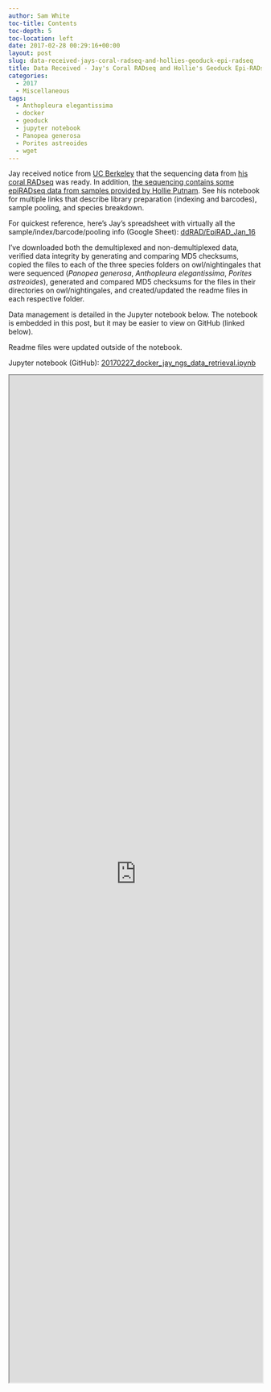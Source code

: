 ```yaml
---
author: Sam White
toc-title: Contents
toc-depth: 5
toc-location: left
date: 2017-02-28 00:29:16+00:00
layout: post
slug: data-received-jays-coral-radseq-and-hollies-geoduck-epi-radseq
title: Data Received - Jay's Coral RADseq and Hollie's Geoduck Epi-RADseq
categories:
  - 2017
  - Miscellaneous
tags:
  - Anthopleura elegantissima
  - docker
  - geoduck
  - jupyter notebook
  - Panopea generosa
  - Porites astreoides
  - wget
---
```


Jay received notice from [UC Berkeley](https://qb3.berkeley.edu/gsl/) that the sequencing data from [his coral RADseq](http://onsnetwork.org/jdimond/2017/02/14/rad-library-prep/) was ready. In addition, [the sequencing contains some epiRADseq data from samples provided by Hollie Putnam](https://hputnam.github.io/Putnam_Lab_Notebook/Geoduck_Larval_DNA_Extractions/). See his notebook for multiple links that describe library preparation (indexing and barcodes), sample pooling, and species breakdown.

For quickest reference, here's Jay's spreadsheet with virtually all the sample/index/barcode/pooling info (Google Sheet): [ddRAD/EpiRAD_Jan_16](https://docs.google.com/spreadsheets/d/1zS7lGuESGLiRUs8qdDf1aYxaYBmNHnwx51YtsAs83O4/edit#gid=1930556752)

I've downloaded both the demultiplexed and non-demultiplexed data, verified data integrity by generating and comparing MD5 checksums, copied the files to each of the three species folders on owl/nightingales that were sequenced (_Panopea generosa_, _Anthopleura elegantissima_, _Porites astreoides_), generated and compared MD5 checksums for the files in their directories on owl/nightingales, and created/updated the readme files in each respective folder.




Data management is detailed in the Jupyter notebook below. The notebook is embedded in this post, but it may be easier to view on GitHub (linked below).

Readme files were updated outside of the notebook.

Jupyter notebook (GitHub): [20170227_docker_jay_ngs_data_retrieval.ipynb](https://github.com/sr320/LabDocs/blob/master/jupyter_nbs/sam/20170227_docker_jay_ngs_data_retrieval.ipynb)

<iframe src="https://render.githubusercontent.com/view/ipynb?commit=65febaac781eab05c13d38bbd7f1b6cfb2c5dc3d&enc_url=68747470733a2f2f7261772e67697468756275736572636f6e74656e742e636f6d2f73723332302f4c6162446f63732f363566656261616337383165616230356331336433386262643766316236636662326335646333642f6a7570797465725f6e62732f73616d2f32303137303232375f646f636b65725f6a61795f6e67735f646174615f72657472696576616c2e6970796e62&nwo=sr320%2FLabDocs&path=jupyter_nbs%2Fsam%2F20170227_docker_jay_ngs_data_retrieval.ipynb&repository_id=13746500#56f5c595-c4e5-419d-9c38-78290d1996f1" width="100%" height="2000" scrolling="yes"></iframe>
